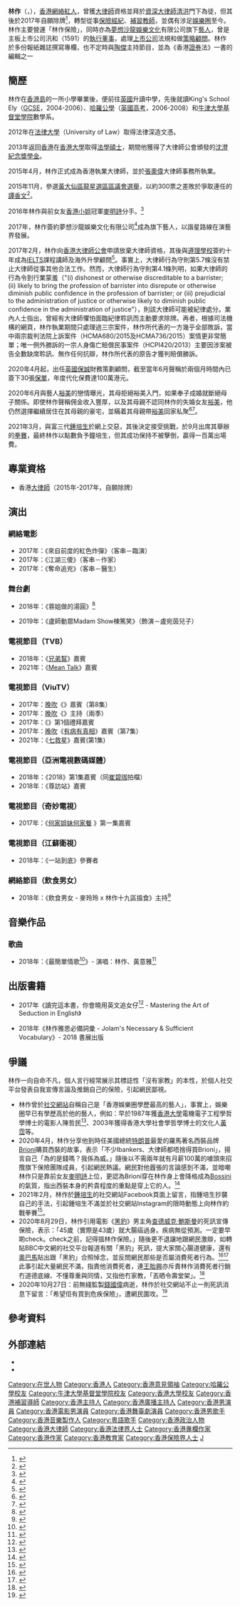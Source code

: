 {{Infobox person
| name = 林作
| birth_date = {{birth date and age|1989|12|23}}<ref>{{cite news|title=林作27歲生日　Carman送禮「夾」到實|url=http://hk.on.cc/hk/bkn/cnt/entertainment/20161224/bkn-20161224211639987-1224_00862_001.html|newspaper=ON.CC|date=2016-12-24|accessdate=2017-05-13|archive-date=2018-10-20|archive-url=https://web.archive.org/web/20181020103028/http://hk.on.cc/hk/bkn/cnt/entertainment/20161224/bkn-20161224211639987-1224_00862_001.html|dead-url=no}}</ref>
| birth_place = {{HKG-1959}}
| death_date = 
| death_place = 
| nationality = {{CHN-HKG}}
| 圖片 = 林作.jpg
| 圖片簡介 = 2021年3月，林作就準備「[[培生擂台：無敵盃|培生擂台：無敵盃]]」拳賽接受《[[am730|am730]]》訪問。
| education = King's School Ely<br>[[哈羅公學|哈羅公學]]<br>[[牛津大学|牛津大学]][[文碩士|文碩士]]<br>[[香港大學|香港大學]][[法學碩士|法學碩士]]<br>[[法律大學|法律大學]][[法律|法律]][[深造文憑|深造文憑]]
| occupation =[[補習教師|補習教師]]<br>[[保險經紀|保險經紀]]<br>[[藝人|藝人]]
| years_active = 2015年至今
| employer = [[遵理學校|遵理學校]]、[[英國保誠|英國保誠]]
| known_for = 
| parents = 母：王莉妮（Lily）<br>{{birth date and age|1966|8|3}}
| awards = [[沈澄紀念獎學金|沈澄紀念獎學金]]
}}

'''林作'''（{{lang-en|Joseph Lam Chok}}，{{bd|1989年|12月23日}}），[[香港|香港]][[網絡紅人|網絡紅人]]，曾獲[[大律師|大律師]]資格並拜於[[資深大律師|資深大律師]][[清洪|清洪]]門下為徒，但其後於2017年自願除牌<ref>{{Cite web |title=林作棄做執業大律師獲批 補習名師比大律師「有錢途」？ |url=https://topick.hket.com/article/1768679|publisher=[[香港經濟日報|香港經濟日報]] |access-date=2021-02-20 |archive-date=2020-03-27 |archive-url=https://web.archive.org/web/20200327213807/https://topick.hket.com/article/1768679|dead-url=no }}</ref>，轉型從事[[保險經紀|保險經紀]]、[[補習教師|補習教師]]，並偶有涉足[[娛樂圈|娛樂圈]]至今。
林作主要營運「林作保險」，同時亦為[[夢想沙龍娛樂文化|夢想沙龍娛樂文化]]有限公司旗下[[藝人|藝人]]，曾是主板上市公司汛和（1591）的[[執行董事|執行董事]]，處理[[上市公司|上市公司]]法規和做[[策略|策略]][[顧問|顧問]]。林作於多份報紙雜誌撰寫專欄，也不定時與[[陶傑|陶傑]]主持節目，並為《香港[[證券|證券]]法》一書的編輯之一

==簡歷==
林作在[[香港島|香港島]]的一所小學畢業後，便前往[[英國|英國]]升讀中學，先後就讀King's School Ely（[[中等教育普通證書|GCSE]]，2004-2006）、[[哈羅公學|哈羅公學]]（[[英國高考|英國高考]]，2006-2008）和[[牛津大學|牛津大學]][[基督堂學院|基督堂學院]]數學系。

2012年在[[法律大學|法律大學]]（University of Law）取得法律深造文憑。

2013年返回[[香港|香港]]在[[香港大學|香港大學]]取得[[法學碩士|法學碩士]]，期間他獲得了大律師公會頒發的[[沈澄紀念獎學金|沈澄紀念獎學金]]。

2015年4月，林作正式成為香港執業大律師，並於[[張奧偉|張奧偉]]大律師事務所執業。

2015年11月，參選[[2015年香港區議會選舉結果#黃大仙區|黃大仙區龍星選區區議會選舉]]，以約300票之差敗於爭取連任的[[譚香文|譚香文]]<ref>{{cite web |title=2015年區議會選擇黃大仙區 |url=https://www.elections.gov.hk/dc2015/chi/results_wong_tai_sin.html?1604450227858 |accessdate=2020-11-04 |archive-date=2020-11-10 |archive-url=https://web.archive.org/web/20201110233251/https://www.elections.gov.hk/dc2015/chi/results_wong_tai_sin.html?1604450227858 |dead-url=no }}</ref>。

2016年林作與前女友[[香港小姐|香港小姐]]冠軍[[麥明詩|麥明詩]]分手。<ref>{{Cite web|url=https://hk.entertainment.appledaily.com/enews/realtime/article/20180423/58099150|title=【爆相爆片】還是覺得你最好？與麥明詩復合 林作自嘲：應該冇人想知|accessdate=2018-04-23|author=|date=|work=爆相爆片|publisher=|archive-date=2018-07-07|archive-url=https://web.archive.org/web/20180707005730/https://hk.entertainment.appledaily.com/enews/realtime/article/20180423/58099150|dead-url=no}}</ref>

2017年，林作簽約夢想沙龍娛樂文化有限公司<ref>{{Cite news|url=http://orientaldaily.on.cc/cnt/entertainment/20171018/00282_010.html|title=林作簽約跟范振鋒搵食 - 東方日報|author=|date=|work=|newspaper=東方日報|accessdate=|language=zh-hk|archive-date=2018-02-22|archive-url=https://web.archive.org/web/20180222174739/http://orientaldaily.on.cc/cnt/entertainment/20171018/00282_010.html|dead-url=no}}</ref>成為旗下藝人，以諧星路線在演藝界發展。

2017年2月，林作向[[香港大律師公會|香港大律師公會]]申請放棄大律師資格，其後與[[遵理學校|遵理學校]]簽約十年成為[[IELTS|IELTS]]課程講師及海外升學顧問<ref>{{cite news|url=https://www.thestandnews.com/society/林作與遵理簽十年約教英文|title=林作與遵理簽十年約教英文|date=2017-02-27|newspaper=立場新聞|accessdate=2017-02-27|archive-date=2020-11-28|archive-url=https://web.archive.org/web/20201128121154/https://www.thestandnews.com/society/%E6%9E%97%E4%BD%9C%E8%88%87%E9%81%B5%E7%90%86%E7%B0%BD%E5%8D%81%E5%B9%B4%E7%B4%84%E6%95%99%E8%8B%B1%E6%96%87|dead-url=no}}</ref>。事實上，大律師行為守則第5.7條沒有禁止大律師從事其他合法工作。然而，大律師行為守則第4.1條列明，如果大律師的行為令到行業蒙羞（"(i) dishonest or otherwise discreditable to a barrister; (ii) likely to bring the profession of barrister into disrepute or otherwise diminish public confidence in the profession of barrister; or (iii) prejudicial to the administration of justice or otherwise likely to diminish public confidence in the administration of justice"），則該大律師可能被紀律處分。業內人士指出，曾經有大律師懼怕面臨紀律聆訊而主動要求除牌。再者，根據司法機構的網頁，林作執業期間只處理過三宗案件，林作所代表的一方幾乎全部敗訴，當中兩宗裁判法院上訴案件（HCMA680/2015及HCMA736/2015）案情更非常簡單；唯一例外勝訴的一宗人身傷亡賠償民事案件（HCPI420/2013）主要因涉案被告全數缺席聆訊、無作任何抗辯，林作所代表的原告才獲判賠償勝訴。

2020年4月起，出任[[英國保誠|英國保誠]]財務策劃顧問，截至當年6月聲稱於兩個月時間內已簽下30張[[保單|保單]]，年度代化保費達100萬港元。

2020年6月與藝人[[裕美|裕美]]的戀情曝光，其母拒絕裕美入門，如果奉子成婚就斷絕母子關係。即使林作聲稱佣金收入豐厚，以及其母親不認同林作的失婚女友[[裕美|裕美]]，他仍然選擇繼續居住在其母親的豪宅，並瞞着其母親帶[[裕美|裕美]]回家私聚<ref>{{Cite news|title=【裕美進駐林宅】林母對裕美堅持企硬:唔會畀機會|url=https://hk.nextmgz.com/article/2_747744_0|work=[[壹週刊_(香港)|壹週刊]]|date=2020年7月3日|accessdate=2020年7月17日|archive-date=2020年7月18日|archive-url=https://web.archive.org/web/20200718175037/https://hk.nextmgz.com/article/2_747744_0|dead-url=no}}</ref><ref>{{Cite news|title=【林母霸氣落閘唔畀入門】 裕美林作升溫同居4000萬豪宅 女友阿媽住埋一座：如果見到面就會打交|url=https://hk.nextmgz.com/article/2_746994_0|work=[[壹週刊_(香港)|壹週刊]]|date=2020年7月3日|accessdate=2020年7月17日|archive-date=2020年8月4日|archive-url=https://web.archive.org/web/20200804201138/https://hk.nextmgz.com/article/2_746994_0|dead-url=no}}</ref>。

2021年3月，與富三代[[鍾培生|鍾培生]]於網上交惡，其後決定接受挑戰，於9月出席其舉辦的[[培生擂台：無敵盃|拳賽]]，最終林作以點數負予鐘培生，但其成功保持不被擊倒，贏得一百萬出場費。

==專業資格==
*香港[[大律師|大律師]]（2015年-2017年，自願除牌）

==演出==

=== 網絡電影 ===
*2017年：《來自前度的紅色炸彈》（客串－臨演）
*2017年：《江湖三傻》（客串－作家）
*2017年：《奪命追兇》（客串－醫生）

=== 舞台劇 ===
*2018年：《蓉姐做的湯圓》<ref>{{Cite web|url=https://hk.lifestyle.appledaily.com/nextplus/magazine/article/20180330/2_578352_0/-%E5%90%8C%E5%90%B3%E6%B5%A3%E5%84%80%E6%8B%8D%E8%88%9E%E5%8F%B0%E5%8A%87-%E5%B0%8E%E6%BC%94%E8%A9%B1%E6%9E%97%E4%BD%9C%E6%89%93%E5%A4%A9%E6%89%8D%E6%B3%A2%E5%A5%BD%E9%81%8E%E5%85%B6%E4%BB%96%E6%BC%94%E5%93%A1-|title=【同吳浣儀拍舞台劇】導演話林作打天才波好過其他演員|date=2018-03-24|agency=壹週刊|publisher=香港蘋果日報|access-date=2018-05-22|archive-date=2018-07-06|archive-url=https://web.archive.org/web/20180706191328/https://hk.lifestyle.appledaily.com/nextplus/magazine/article/20180330/2_578352_0/-%E5%90%8C%E5%90%B3%E6%B5%A3%E5%84%80%E6%8B%8D%E8%88%9E%E5%8F%B0%E5%8A%87-%E5%B0%8E%E6%BC%94%E8%A9%B1%E6%9E%97%E4%BD%9C%E6%89%93%E5%A4%A9%E6%89%8D%E6%B3%A2%E5%A5%BD%E9%81%8E%E5%85%B6%E4%BB%96%E6%BC%94%E5%93%A1-|dead-url=no}}</ref>

*2019年：《盧師動眾Madam Show棟篤笑》（飾演－盧宛茵兒子）

=== 電視節目（TVB） ===
*2018年：《[[兄弟幫|兄弟幫]]》嘉賓
*2021年：《[[Mean_Talk|Mean Talk]]》嘉賓

=== 電視節目（ViuTV） ===
* 2017年：[[晚吹|晚吹]]《{{tsl|zh-yue|總有一件喺左近|總有一件喺左近}}》嘉賓（第8集）
* 2017年：[[晚吹|晚吹]]《{{tsl|zh-yue|KO KOL|KO KOL}}》主持（兩季）
*2017年：《{{tsl|zh-yue|超低能特攻隊|超低能特攻隊}}》第1個禮拜嘉賓
*2017年：[[晚吹|晚吹]]《[[有病有真相|有病有真相]]》嘉賓（第7集）
*2021年：《[[七救星|七救星]]》嘉賓(第1集)

=== 電視節目（亞洲電視數碼媒體） ===
* 2018年：《{{tsl|zh-yue|百萬富翁 (節目)|百萬富翁}}2018》第1集嘉賓（同[[崔碧珈|崔碧珈]]拍檔）
* 2018年：《尊訪站》嘉賓

=== 電視節目（奇妙電視） ===
* 2017年：《[https://www.youtube.com/watch?v=LhhuLMIyYqI 何家姐妹何家餐] {{Wayback|url=https://www.youtube.com/watch?v=LhhuLMIyYqI |date=20200421055910 }}》第一集嘉賓

=== 電視節目（江蘇衛視） ===
* 2018年：《一站到底》參賽者

=== 網絡節目（飲食男女） ===
*2018年：《飲食男女 - 麥玲玲 x 林作十九區搵食》主持<ref>{{Cite news|url=https://hk.lifestyle.appledaily.com/etw/magazine/article/20180824/3_58565497/-%E8%A5%BF%E7%92%B0%E6%BD%AE%E5%B7%9E%E8%8F%9C-%E9%BA%A5%E7%8E%B2%E7%8E%B2X%E6%9E%97%E4%BD%9C%E5%8D%81%E4%B9%9D%E5%8D%80%E6%90%B5%E9%A3%9F-%E6%BD%AE%E5%BC%8F%E6%BB%B7%E6%B0%B4%E6%98%8E%E6%98%9F%E5%BA%97|title=【西環潮州菜】麥玲玲X林作十九區搵食｜潮式滷水明星店|author=|date=|work=|accessdate=|archive-date=2018-08-26|archive-url=https://web.archive.org/web/20180826151746/https://hk.lifestyle.appledaily.com/etw/magazine/article/20180824/3_58565497/-%E8%A5%BF%E7%92%B0%E6%BD%AE%E5%B7%9E%E8%8F%9C-%E9%BA%A5%E7%8E%B2%E7%8E%B2X%E6%9E%97%E4%BD%9C%E5%8D%81%E4%B9%9D%E5%8D%80%E6%90%B5%E9%A3%9F-%E6%BD%AE%E5%BC%8F%E6%BB%B7%E6%B0%B4%E6%98%8E%E6%98%9F%E5%BA%97|dead-url=no}}</ref>

== 音樂作品 ==

=== 歌曲 ===

*2018年：《最簡單情歌<ref>{{Cite web|url=http://ent.tvb.com/enews/5b8157066db28cf025ff5502|title=林作揚言勇闖樂壇|date=|last=|first=|access-date=|website=|archive-url=https://web.archive.org/web/20190728041507/http://ent.tvb.com/enews/5b8157066db28cf025ff5502|archive-date=2019-07-28|dead-url=no}}</ref>》- 演唱：林作、黃意雅<ref>{{Cite news|url=https://hk.entertainment.appledaily.com/enews/realtime/article/20180821/58590682|title=【派台都唔好喇】黃意雅教林作唱歌 防範對方終結樂壇|author=|date=|work=|accessdate=|archive-date=2018-08-26|archive-url=https://web.archive.org/web/20180826113440/https://hk.entertainment.appledaily.com/enews/realtime/article/20180821/58590682|dead-url=no}}</ref>

== 出版書籍 ==

* 2017年《讀完這本書，你會曉用英文追女仔<ref>{{Cite web|url=https://hk.entertainment.appledaily.com/entertainment/daily/article/20170720/20095012|title=林作媾女書出賣至愛|accessdate=2017-07-20|author=|date=|work=Apple Daily 蘋果日報|publisher=|archive-date=2018-07-06|archive-url=https://web.archive.org/web/20180706162841/https://hk.entertainment.appledaily.com/entertainment/daily/article/20170720/20095012|dead-url=no}}</ref> - Mastering the Art of Seduction in English》

* 2018年《林作雅思必備詞彙 - Jolam's Necessary & Sufficient Vocabulary》- 2018 書展出版

==爭議==
林作一向自命不凡，個人言行經常展示其標誌性「沒有家教」的本性，於個人社交平台發表自我宣傳言論及推銷自己的保險，引起網民鄙視。
*林作曾於[[社交網站|社交網站]]自稱自己是「香港娛樂圈學歷最高的藝人」，事實上，娛樂圈早已有學歷高於他的藝人，例如：早於1987年獲[[香港大學|香港大學]]電機電子工程學哲學博士的電影人陳哲民<ref>{{cite web |title=Speaker-independent recognition of Putonghua finals |author=Chan Chit-man |date=1987 |publisher=The University of Hong Kong }}</ref>、2003年獲得香港大學社會學哲學博士的文化人[[黃霑|黃霑]]等。
*2020年4月，林作分享他到時任美國總統[[唐納·川普|特朗普]]最愛的羅馬著名西裝品牌[[Brioni|Brioni]]購買西裝的故事，表示「不少Ibankers、大律師都唔捨得買Brioni」，揚言自己「為的是錢嗎？我係為威。」隨後以不需兩年就有月薪100萬的噱頭來招攬旗下保險團隊成員，引起網民熱議。網民對他囂張的言論感到不滿，並暗嘲林作只是靠前女友[[麥明詩|麥明詩]]上位，更認為Brioni穿在林作身上會降格成為[[Bossini|Bossini]]的氣質，指出西裝本身的矜貴程度的重點是穿上它的人。<ref>{{cite news|url=https://pretty.presslogic.com/article/420690/%E6%9E%97%E4%BD%9C-4%E8%90%AC%E8%9A%8A%E8%A5%BF%E8%A3%9D%E8%AB%96-%E6%83%B9%E7%82%AE%E8%BD%9F-%E8%A2%AB%E6%89%B9%E9%9D%A0%E9%BA%A5%E6%98%8E%E8%A9%A9%E4%B8%8A%E4%BD%8D-%E8%91%97%E5%BE%97%E8%A1%B0%E9%81%8E%E6%B7%98%E5%AF%B6%E8%B2%A8-%E6%B8%AF%E4%BA%BA%E5%B7%B2%E5%96%AA%E5%A4%B1%E9%96%8B%E7%8E%A9%E7%AC%91%E7%9A%84%E8%83%BD%E5%8A%9B|title=林作「4萬蚊西裝論」惹炮轟！被批靠麥明詩上位、著得衰過淘寶貨：港人已喪失開玩笑的能力！|date=2020-07-23|newspaper=Girlstyle}}</ref>
*2021年2月，林作於[[鍾培生|鍾培生]]的社交網站Facebook頁面上留言，指鍾培生抄襲自己的手法，引起鍾培生不滿並於社交網站Instagram的限時動態上向林作約戰拳賽<ref>{{cite news|url=https://www.hk01.com/即時娛樂/589094/林作深夜回應鍾培生挑機上擂台隻揪-我畀200萬-你畀我打一鑊|title=林作深夜回應鍾培生挑機上擂台隻揪：我畀200萬，你畀我打一鑊！|date=2021-02-19|newspaper=香港01|accessdate=2021-12-29|archive-date=2021-10-30|archive-url=https://web.archive.org/web/20211030162305/https://www.hk01.com/%E5%8D%B3%E6%99%82%E5%A8%9B%E6%A8%82/589094/%E6%9E%97%E4%BD%9C%E6%B7%B1%E5%A4%9C%E5%9B%9E%E6%87%89%E9%8D%BE%E5%9F%B9%E7%94%9F%E6%8C%91%E6%A9%9F%E4%B8%8A%E6%93%82%E5%8F%B0%E9%9A%BB%E6%8F%AA-%E6%88%91%E7%95%80200%E8%90%AC-%E4%BD%A0%E7%95%80%E6%88%91%E6%89%93%E4%B8%80%E9%91%8A|dead-url=no}}</ref>。
*2020年8月29日，林作引用電影《[[黑豹|黑豹]]》男主角[[查德威克·鮑斯曼|查德威克·鮑斯曼]]的死訊宣傳保險，表示：「45歲（實際是43歲）就大腸癌過身。疾病無從預測。一定要早啲check。check之前，記得搵林作保險。」隨後更不退讓地跟網民激辯，如轉貼BBC中文網的社交平台報道有關「黑豹」死訊，提大家關心腸道健康，還有[[奧巴馬|奧巴馬]]貼出跟「黑豹」合照悼念，並反問網民那些是否屬消費死者行為。<ref>{{cite news|url=https://news.mingpao.com/pns/%E5%A8%9B%E6%A8%82/article/20200831/s00016/1598811396135/%E7%8E%8B%E8%B2%BD%E8%88%88%E6%96%A5%E5%80%9F%E3%80%8A%E9%BB%91%E8%B1%B9%E3%80%8B%E7%94%B7%E6%98%9F%E6%AD%BB%E8%A8%8A%E6%8A%BD%E6%B0%B4-%E6%9E%97%E4%BD%9C%E5%8F%8D%E6%93%8A-%E4%BB%96%E6%98%AF%E5%8D%91%E9%84%99%E5%B0%8F%E4%BA%BA|title=王貽興斥借《黑豹》男星死訊抽水 林作反擊：他是卑鄙小人|date=2020-08-31|newspaper=明報}}</ref><ref>{{cite news|url=https://hd.stheadline.com/life/ent/realtime/1859743/%E5%8D%B3%E6%99%82-%E5%A8%9B%E6%A8%82-%E7%94%B7%E4%BA%BA%E9%AC%A7%E4%BA%A4-%E7%8E%8B%E8%B2%BD%E8%88%88%E6%96%A5%E6%B6%88%E8%B2%BB%E6%AD%BB%E8%80%85%E5%86%87%E5%AE%B6%E6%95%99-%E6%9E%97%E4%BD%9C%E5%8F%8D%E6%93%8A%E5%B0%8D%E6%96%B9%E4%BF%82%E5%B0%8F%E4%BA%BA%E5%B0%88%E6%8A%BD%E6%B0%B4|title=【男人鬧交】王貽興斥消費死者冇家教 林作反擊對方係小人專抽水|date=2020-08-30|newspaper=頭條日報|accessdate=2020-08-31|archive-date=2020-08-31|archive-url=https://web.archive.org/web/20200831102953/https://hd.stheadline.com/life/ent/realtime/1859743/%E5%8D%B3%E6%99%82-%E5%A8%9B%E6%A8%82-%E7%94%B7%E4%BA%BA%E9%AC%A7%E4%BA%A4-%E7%8E%8B%E8%B2%BD%E8%88%88%E6%96%A5%E6%B6%88%E8%B2%BB%E6%AD%BB%E8%80%85%E5%86%87%E5%AE%B6%E6%95%99-%E6%9E%97%E4%BD%9C%E5%8F%8D%E6%93%8A%E5%B0%8D%E6%96%B9%E4%BF%82%E5%B0%8F%E4%BA%BA%E5%B0%88%E6%8A%BD%E6%B0%B4|dead-url=no}}</ref>此事引起大量網民不滿，指責他消費死者，連[[王貽興|王貽興]]亦斥責林作消費死者行銷冇道德底線、不懂尊重與同情，又指他冇家教，「丟晒令壽堂架」。<ref>{{Cite web|title=【林母幫拖撐仔】林作抽死人水賣保險 王貽興貼文鬧爆：令壽堂俾你丟晒架|work=蘋果日報|date=2020-08-30|url=https://hk.appledaily.com/entertainment/20200830/BHP3CKKQ6FGXDLXNLGAYMQFN6U/|access-date=2020-09-07|archive-date=2021-06-21|archive-url=https://web.archive.org/web/20210621191202/https://hk.appledaily.com/entertainment/20200830/BHP3CKKQ6FGXDLXNLGAYMQFN6U/|dead-url=no}}</ref>
*2020年10月27日：前無綫監製[[錢國偉|錢國偉]]病逝，林作於社交網站不止一則死訊消息下留言：「希望佢有買到危疾保險」，遭網民圍攻。<ref>{{cite news|url=https://www.hk01.com/%E5%8D%B3%E6%99%82%E5%A8%9B%E6%A8%82/541055/%E9%8C%A2%E5%9C%8B%E5%81%89%E7%97%85%E9%80%9D-%E6%9E%97%E4%BD%9Cfb%E7%95%99%E8%A8%80-%E5%B8%8C%E6%9C%9B%E4%BD%A2%E6%9C%89%E8%B2%B7%E5%8D%B1%E7%96%BE-%E7%B6%B2%E5%8F%8B%E4%B8%8D%E5%B1%91-%E7%B6%B2%E7%B5%A1%E4%B9%9E%E8%A1%A3|title=錢國偉病逝｜林作FB留言：希望佢有買危疾　網友不屑：網絡乞衣|date=2020-10-27|newspaper=香港01|accessdate=2020-10-27|archive-date=2020-10-31|archive-url=https://web.archive.org/web/20201031043437/https://www.hk01.com/%E5%8D%B3%E6%99%82%E5%A8%9B%E6%A8%82/541055/%E9%8C%A2%E5%9C%8B%E5%81%89%E7%97%85%E9%80%9D-%E6%9E%97%E4%BD%9Cfb%E7%95%99%E8%A8%80-%E5%B8%8C%E6%9C%9B%E4%BD%A2%E6%9C%89%E8%B2%B7%E5%8D%B1%E7%96%BE-%E7%B6%B2%E5%8F%8B%E4%B8%8D%E5%B1%91-%E7%B6%B2%E7%B5%A1%E4%B9%9E%E8%A1%A3|dead-url=no}}</ref>

==參考資料==
{{reflist|2}}

==外部連結==
*{{facebook|jolamchok|Jolam, 林作}}
*{{instagram|jolamchok}}
{{DEFAULTSORT:Lam, Joseph}}

[[Category:在世人物|Category:在世人物]]
[[Category:香港人|Category:香港人]]
[[Category:香港意見領袖|Category:香港意見領袖]]
[[Category:哈羅公學校友|Category:哈羅公學校友]]
[[Category:牛津大學基督堂學院校友|Category:牛津大學基督堂學院校友]]
[[Category:香港大學校友|Category:香港大學校友]]
[[Category:香港補習導師|Category:香港補習導師]]
[[Category:香港主持人|Category:香港主持人]]
[[Category:香港廣播主持人|Category:香港廣播主持人]]
[[Category:香港男演員|Category:香港男演員]]
[[Category:香港電影男演員|Category:香港電影男演員]]
[[Category:香港舞臺劇演員|Category:香港舞臺劇演員]]
[[Category:香港男歌手|Category:香港男歌手]]
[[Category:香港音樂製作人|Category:香港音樂製作人]]
[[Category:粵語歌手|Category:粵語歌手]]
[[Category:香港政治人物|Category:香港政治人物]]
[[Category:香港大律師|Category:香港大律師]]
[[Category:香港法律界人士|Category:香港法律界人士]]
[[Category:香港專欄作家|Category:香港專欄作家]]
[[Category:香港作家|Category:香港作家]]
[[Category:香港教育家|Category:香港教育家]]
[[Category:香港保險界人士|Category:香港保險界人士]]
[[Category:林姓|J]]